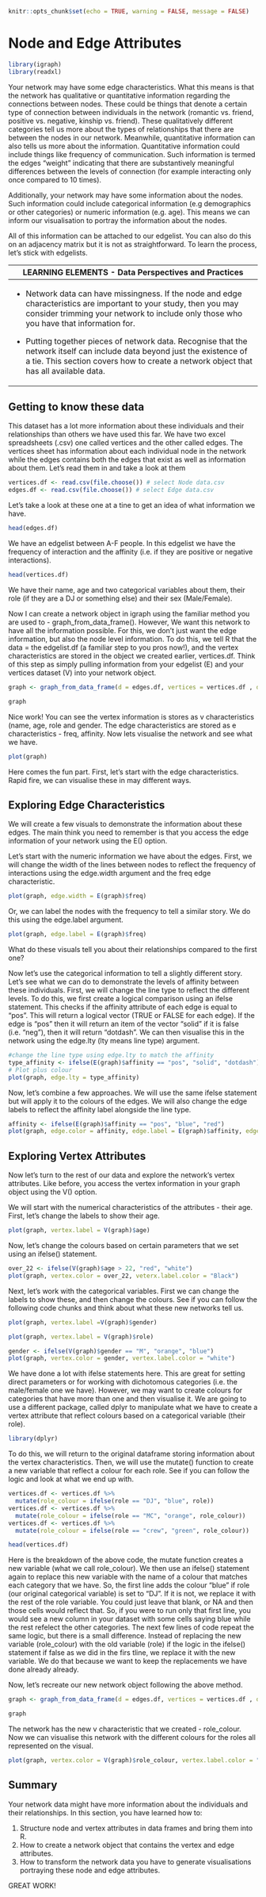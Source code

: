 ```r
knitr::opts_chunk$set(echo = TRUE, warning = FALSE, message = FALSE)
```

# Node and Edge Attributes

```r
library(igraph)
library(readxl)
```

Your network may have some edge characteristics. What this means is that the network has qualitative or quantitative information regarding the connections between nodes. These could be things that denote a certain type of connection between individuals in the network (romantic vs. friend, positive vs. negative, kinship vs. friend). These qualitatively different categories tell us more about the types of relationships that there are between the nodes in our network. Meanwhile, quantitative information can also tells us more about the information. Quantitative information could include things like frequency of communication. Such information is termed the edges "weight" indicating that there are substantively meaningful differences between the levels of connection (for example interacting only once compared to 10 times).

Additionally, your network may have some information about the nodes. Such information could include categorical information (e.g demographics or other categories) or numeric information (e.g. age). This means we can inform our visualisation to portray the information about the nodes.

All of this information can be attached to our edgelist. You can also do this on an adjacency matrix but it is not as straightforward. To learn the process, let's stick with edgelists.

+---------------------------------------------------------------------------------------------------------------------------------------------------------------------------------------------------------------------+
| LEARNING ELEMENTS - Data Perspectives and Practices                                                                                                                                                                 |
+=====================================================================================================================================================================================================================+
| -   Network data can have missingness. If the node and edge characteristics are important to your study, then you may consider trimming your network to include only those who you have that information for.       |
|                                                                                                                                                                                                                     |
| -   Putting together pieces of network data. Recognise that the network itself can include data beyond just the existence of a tie. This section covers how to create a network object that has all available data. |
+---------------------------------------------------------------------------------------------------------------------------------------------------------------------------------------------------------------------+

## Getting to know these data

This dataset has a lot more information about these individuals and their relationships than others we have used this far. We have two excel spreadsheets (.csv) one called vertices and the other called edges. The vertices sheet has information about each individual node in the network while the edges contains both the edges that exist as well as information about them. Let's read them in and take a look at them

```r
vertices.df <- read.csv(file.choose()) # select Node data.csv
edges.df <- read.csv(file.choose()) # select Edge data.csv
```

Let's take a look at these one at a tine to get an idea of what information we have.

```r
head(edges.df)
```

We have an edgelist between A-F people. In this edgelist we have the frequency of interaction and the affinity (i.e. if they are positive or negative interactions).

```r
head(vertices.df)
```

We have their name, age and two categorical variables about them, their role (if they are a DJ or something else) and their sex (Male/Female).

Now I can create a network object in igraph using the familiar method you are used to - graph_from_data_frame(). However, We want this network to have all the information possible. For this, we don't just want the edge information, but also the node level information. To do this, we tell R that the data = the edgelist.df (a familiar step to you pros now!), and the vertex characteristics are stored in the object we created earlier, vertices.df. Think of this step as simply pulling information from your edgelist (E) and your vertices dataset (V) into your network object.

```r
graph <- graph_from_data_frame(d = edges.df, vertices = vertices.df , directed = FALSE)

graph
```

Nice work! You can see the vertex information is stores as v characteristics (name, age, role and gender. The edge characteristics are stored as e characteristics - freq, affinity. Now lets visualise the network and see what we have.

```r
plot(graph)
```

Here comes the fun part. First, let's start with the edge characteristics. Rapid fire, we can visualise these in may different ways.

## Exploring Edge Characteristics

We will create a few visuals to demonstrate the information about these edges. The main think you need to remember is that you access the edge information of your network using the E() option.

Let's start with the numeric information we have about the edges. First, we will change the width of the lines between nodes to reflect the frequency of interactions using the edge.width argument and the freq edge characteristic.

```r
plot(graph, edge.width = E(graph)$freq)
```

Or, we can label the nodes with the frequency to tell a similar story. We do this using the edge.label argument.

```r
plot(graph, edge.label = E(graph)$freq)
```

What do these visuals tell you about their relationships compared to the first one?

Now let's use the categorical information to tell a slightly different story. Let's see what we can do to demonstrate the levels of affinity between these individuals. First, we will change the line type to reflect the different levels. To do this, we first create a logical comparison using an ifelse statement. This checks if the affinity attribute of each edge is equal to "pos". This will return a logical vector (TRUE or FALSE for each edge). If the edge is "pos" then it will return an item of the vector "solid" if it is false (i.e. "neg"), then it will return "dotdash". We can then visualise this in the network using the edge.lty (lty means line type) argument.

```r

#change the line type using edge.lty to match the affinity
type_affinity <- ifelse(E(graph)$affinity == "pos", "solid", "dotdash")
# Plot plus colour
plot(graph, edge.lty = type_affinity)
```

Now, let's combine a few approaches. We will use the same ifelse statement but will apply it to the colours of the edges. We will also change the edge labels to reflect the affinity label alongside the line type.

```r
affinity <- ifelse(E(graph)$affinity == "pos", "blue", "red")
plot(graph, edge.color = affinity, edge.label = E(graph)$affinity, edge.lty = type_affinity)
```

## Exploring Vertex Attributes

Now let's turn to the rest of our data and explore the network's vertex attributes. Like before, you access the vertex information in your graph object using the V() option.

We will start with the numerical characteristics of the attributes - their age. First, let's change the labels to show their age.

```r
plot(graph, vertex.label = V(graph)$age)
```

Now, let's change the colours based on certain parameters that we set using an ifelse() statement.

```r
over_22 <- ifelse(V(graph)$age > 22, "red", "white") 
plot(graph, vertex.color = over_22, veterx.label.color = "Black")
```

Next, let's work with the categorical variables. First we can change the labels to show these, and then change the colours. See if you can follow the following code chunks and think about what these new networks tell us.

```r
plot(graph, vertex.label =V(graph)$gender)
```

```r
plot(graph, vertex.label = V(graph)$role)
```

```r
gender <- ifelse(V(graph)$gender == "M", "orange", "blue")
plot(graph, vertex.color = gender, vertex.label.color = "white")
```

We have done a lot with ifelse statements here. This are great for setting direct parameters or for working with dichotomous categories (i.e. the male/female one we have). However, we may want to create colours for categories that have more than one and then visualise it. We are going to use a different package, called dplyr to manipulate what we have to create a vertex attribute that reflect colours based on a categorical variable (their role).

```r
library(dplyr)
```

To do this, we will return to the original dataframe storing information about the vertex characteristics. Then, we will use the mutate() function to create a new variable that reflect a colour for each role. See if you can follow the logic and look at what we end up with.

```r
vertices.df <- vertices.df %>%
  mutate(role_colour = ifelse(role == "DJ", "blue", role)) 
vertices.df <- vertices.df %>%
  mutate(role_colour = ifelse(role == "MC", "orange", role_colour))
vertices.df <- vertices.df %>%
  mutate(role_colour = ifelse(role == "crew", "green", role_colour))

head(vertices.df)
```

Here is the breakdown of the above code, the mutate function creates a new variable (what we call role_colour). We then use an ifelse() statement again to replace this new variable with the name of a colour that matches each category that we have. So, the first line adds the colour "blue" if role (our original categorical variable) is set to "DJ". If it is not, we replace it with the rest of the role variable. You could just leave that blank, or NA and then those cells would reflect that. So, if you were to run only that first line, you would see a new column in your dataset with some cells saying blue while the rest refelect the other categories. The next few lines of code repeat the same logic, but there is a small difference. Instead of replacing the new variable (role_colour) with the old variable (role) if the logic in the ifelse() statement if false as we did in the firs tline, we replace it with the new variable. We do that because we want to keep the replacements we have done already already.

Now, let's recreate our new network object following the above method.

```r
graph <- graph_from_data_frame(d = edges.df, vertices = vertices.df , directed = FALSE)

graph
```

The network has the new v characteristic that we created - role_colour. Now we can visualise this network with the different colours for the roles all represented on the visual.

```r
plot(graph, vertex.color = V(graph)$role_colour, vertex.label.color = "white")
```

## Summary

Your network data might have more information about the individuals and their relationships. In this section, you have learned how to:

1.  Structure node and vertex attributes in data frames and bring them into R.
2.  How to create a network object that contains the vertex and edge attributes.
3.  How to transform the network data you have to generate visualisations portraying these node and edge attributes.

GREAT WORK!
